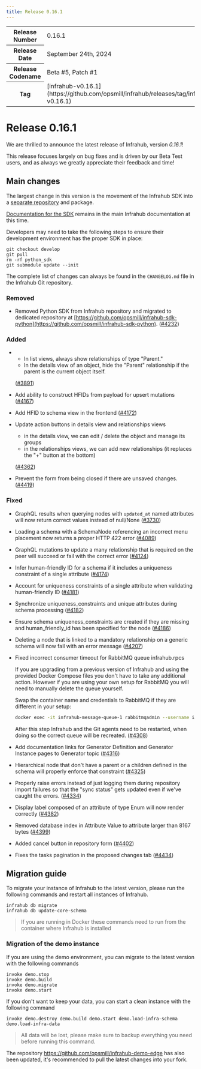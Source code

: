 ```yaml
---
title: Release 0.16.1
---
```

<table>
  <tbody>
    <tr>
      <th>Release Number</th>
      <td>0.16.1</td>
    </tr>
    <tr>
      <th>Release Date</th>
      <td>September 24th, 2024</td>
    </tr>
    <tr>
      <th>Release Codename</th>
      <td>Beta #5, Patch #1</td>
    </tr>
    <tr>
      <th>Tag</th>
      <td>[infrahub-v0.16.1](https://github.com/opsmill/infrahub/releases/tag/infrahub-v0.16.1)</td>
    </tr>
  </tbody>
</table>

# Release 0.16.1

We are thrilled to announce the latest release of Infrahub, version *0.16.1*!

This release focuses largely on bug fixes and is driven by our Beta Test users,
and as always we greatly appreciate their feedback and time!

## Main changes

The largest change in this version is the movement of the Infrahub SDK into a
[separate repository](https://github.com/opsmill/infrahub-sdk-python) and package.

[Documentation for the SDK]($(base_url)python-sdk/) remains in the main Infrahub documentation at this time.

Developers may need to take the following steps to ensure their development environment has the proper SDK in place:

```shell
git checkout develop
git pull
rm -rf python_sdk
git submodule update --init
```

The complete list of changes can always be found in the `CHANGELOG.md` file in the Infrahub Git repository.

### Removed

- Removed Python SDK from Infrahub repository and migrated to dedicated repository at [https://github.com/opsmill/infrahub-sdk-python](https://github.com/opsmill/infrahub-sdk-python).
  ([#4232](https://github.com/opsmill/infrahub/issues/4232))

### Added

- - In list views, always show relationships of type "Parent."
  - In the details view of an object, hide the "Parent" relationship if the parent is the current object itself.

  ([#3891](https://github.com/opsmill/infrahub/issues/3891))
- Add ability to construct HFIDs from payload for upsert mutations ([#4167](https://github.com/opsmill/infrahub/issues/4167))
- Add HFID to schema view in the frontend ([#4172](https://github.com/opsmill/infrahub/issues/4172))
- Update action buttons in details view and relationships views
  - in the details view, we can edit / delete the object and manage its groups
  - in the relationships views, we can add new relationships (it replaces the "+" button at the bottom)

  ([#4362](https://github.com/opsmill/infrahub/issues/4362))
- Prevent the form from being closed if there are unsaved changes. ([#4419](https://github.com/opsmill/infrahub/issues/4419))

### Fixed

- GraphQL results when querying nodes with `updated_at` named attributes will now return correct values instead of null/None ([#3730](https://github.com/opsmill/infrahub/issues/3730))
- Loading a schema with a SchemaNode referencing an incorrect menu placement now returns a proper HTTP 422 error ([#4089](https://github.com/opsmill/infrahub/issues/4089))
- GraphQL mutations to update a many relationship that is required on the peer will succeed or fail with the correct error ([#4124](https://github.com/opsmill/infrahub/issues/4124))
- Infer human-friendly ID for a schema if it includes a uniqueness constraint of a single attribute ([#4174](https://github.com/opsmill/infrahub/issues/4174))
- Account for uniqueness constraints of a single attribute when validating human-friendly ID ([#4181](https://github.com/opsmill/infrahub/issues/4181))
- Synchronize uniqueness_constraints and unique attributes during schema processing ([#4182](https://github.com/opsmill/infrahub/issues/4182))
- Ensure schema uniqueness_constraints are created if they are missing and human_friendly_id has been specified for the node ([#4186](https://github.com/opsmill/infrahub/issues/4186))
- Deleting a node that is linked to a mandatory relationship on a generic schema will now fail with an error message ([#4207](https://github.com/opsmill/infrahub/issues/4207))
- Fixed incorrect consumer timeout for RabbitMQ queue infrahub.rpcs

  If you are upgrading from a previous version of Infrahub and using the provided Docker Compose files you don't have to take any additional action. However if you are using your own setup for RabbitMQ you will need to manually delete the queue yourself.

  Swap the container name and credentials to RabbitMQ if they are different in your setup:

  ```bash
  docker exec -it infrahub-message-queue-1 rabbitmqadmin --username infrahub --password infrahub delete queue name=infrahub.rpcs
  ```

  After this step Infrahub and the Git agents need to be restarted, when doing so the correct queue will be recreated. ([#4308](https://github.com/opsmill/infrahub/issues/4308))
- Add documentation links for Generator Definition and Generator Instance pages to Generator topic ([#4316](https://github.com/opsmill/infrahub/issues/4316))
- Hierarchical node that don't have a parent or a children defined in the schema will properly enforce that constraint ([#4325](https://github.com/opsmill/infrahub/issues/4325))
- Properly raise errors instead of just logging them during repository import failures so that the "sync status" gets updated even if we've caught the errors. ([#4334](https://github.com/opsmill/infrahub/issues/4334))
- Display label composed of an attribute of type Enum will now render correctly ([#4382](https://github.com/opsmill/infrahub/issues/4382))
- Removed database index in Attribute Value to attribute larger than 8167 bytes ([#4399](https://github.com/opsmill/infrahub/issues/4399))
- Added cancel button in repository form ([#4402](https://github.com/opsmill/infrahub/issues/4402))
- Fixes the tasks pagination in the proposed changes tab ([#4434](https://github.com/opsmill/infrahub/issues/4434))

## Migration guide

To migrate your instance of Infrahub to the latest version, please run the following commands and restart all instances of Infrahub.

<!-- vale off -->
```shell
infrahub db migrate
infrahub db update-core-schema
```
<!-- vale on -->

> If you are running in Docker these commands need to run from the container where Infrahub is installed

### Migration of the demo instance

If you are using the demo environment, you can migrate to the latest version with the following commands

```shell
invoke demo.stop
invoke demo.build
invoke demo.migrate
invoke demo.start
```

If you don't want to keep your data, you can start a clean instance with the following command

```shell
invoke demo.destroy demo.build demo.start demo.load-infra-schema demo.load-infra-data
```

> All data will be lost, please make sure to backup everything you need before running this command.

The repository https://github.com/opsmill/infrahub-demo-edge has also been updated, it's recommended to pull the latest changes into your fork.
